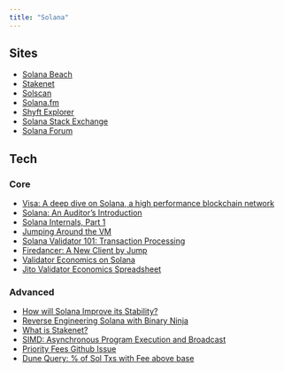```yaml
---
title: "Solana"
---
```


## Sites

- [Solana Beach](https://solanabeach.io/)
- [Stakenet](https://www.jito.network/stakenet/)
- [Solscan](https://solscan.io/)
- [Solana.fm](https://solana.fm/)
- [Shyft Explorer](https://translator.shyft.to/)
- [Solana Stack Exchange](https://solana.stackexchange.com/)
- [Solana Forum](https://forum.solana.com/)

## Tech

### Core

- [Visa: A deep dive on Solana, a high performance blockchain network](https://usa.visa.com/solutions/crypto/deep-dive-on-solana.html)
- [Solana: An Auditor's Introduction](https://osec.io/blog/2022-03-14-solana-security-intro)
- [Solana Internals, Part 1](https://medium.com/@metaproph3t/solana-internals-part-1-449ee68cb4f4)
- [Jumping Around the VM](https://osec.io/blog/2023-12-11-jumping-around-in-the-vm)
- [Solana Validator 101: Transaction Processing](https://www.jito.wtf/blog/solana-validator-101-transaction-processing/)
- [Firedancer: A New Client by Jump](https://jumpcrypto.com/jump-crypto-sets-out-to-build-new-validator-client-for-the-solana-blockchain-to-increase-the-throughput-and-reliability-of-the-network/)
- [Validator Economics on Solana](https://medium.com/chorus-one/exploring-validator-economics-on-solana-cb1498a3aef6)
- [Jito Validator Economics Spreadsheet](https://docs.google.com/spreadsheets/d/1JhgBLvZInSGA91GDWYFg_-6CIevCv8RUOe3kgSTm5_M/edit#gid=2134008686)

### Advanced

- [How will Solana Improve its Stability?](https://medium.com/chorus-one/how-will-solana-improve-its-stability-6d4b0ba41866)
- [Reverse Engineering Solana with Binary Ninja](https://osec.io/blog/2022-08-27-reverse-engineering-solana)
- [What is Stakenet?](https://buffalu.substack.com/p/wtf-is-stakenet)
- [SIMD: Asynchronous Program Execution and Broadcast](https://github.com/solana-foundation/solana-improvement-documents/pull/45)
- [Priority Fees Github Issue](https://github.com/solana-labs/solana/issues/22820)
- [Dune Query: % of Sol Txs with Fee above base](https://dune.com/queries/1111217/1898826)
